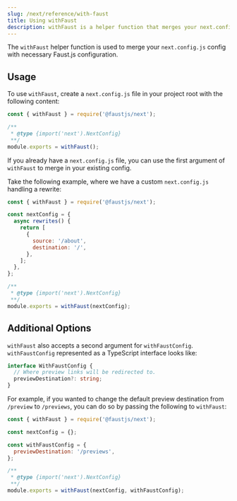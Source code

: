 ```yaml
---
slug: /next/reference/with-faust
title: Using withFaust
description: withFaust is a helper function that merges your next.config.js with Faust related configuration.
---
```


The `withFaust` helper function is used to merge your `next.config.js` config with necessary Faust.js configuration.

## Usage

To use `withFaust`, create a `next.config.js` file in your project root with the following content:

```js title="next.config.js"
const { withFaust } = require('@faustjs/next');

/**
 * @type {import('next').NextConfig}
 **/
module.exports = withFaust();
```

If you already have a `next.config.js` file, you can use the first argument of `withFaust` to merge in your existing config.

Take the following example, where we have a custom `next.config.js` handling a rewrite:

```js title="next.config.js"
const { withFaust } = require('@faustjs/next');

const nextConfig = {
  async rewrites() {
    return [
      {
        source: '/about',
        destination: '/',
      },
    ];
  },
};

/**
 * @type {import('next').NextConfig}
 **/
module.exports = withFaust(nextConfig);
```

## Additional Options

`withFaust` also accepts a second argument for `withFaustConfig`. `withFaustConfig` represented as a TypeScript interface looks like:

```ts
interface WithFaustConfig {
  // Where preview links will be redirected to.
  previewDestination?: string;
}
```

For example, if you wanted to change the default preview destination from `/preview` to `/previews`, you can do so by passing the following to `withFaust`:

```js title="next.config.js"
const { withFaust } = require('@faustjs/next');

const nextConfig = {};

const withFaustConfig = {
  previewDestination: '/previews',
};

/**
 * @type {import('next').NextConfig}
 **/
module.exports = withFaust(nextConfig, withFaustConfig);
```
